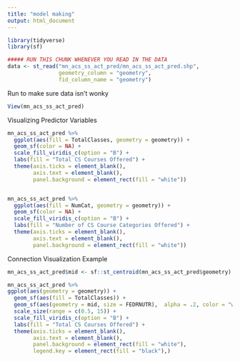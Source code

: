 ```yaml
---
title: "model making"
output: html_document
---
```


```r
library(tidyverse)
library(sf)
```
```r
##### RUN THIS CHUNK WHENEVER YOU READ IN THE DATA
data <- st_read("mn_acs_ss_act_pred/mn_acs_ss_act_pred.shp",
                geometry_column = "geometry",
                fid_column_name = "geometry")
```
Run to make sure data isn't wonky
```r
View(mn_acs_ss_act_pred)
```



Visualizing Predictor Variables
```r
mn_acs_ss_act_pred %>%
  ggplot(aes(fill = TotalClasses, geometry = geometry)) + 
  geom_sf(color = NA) + 
  scale_fill_viridis_c(option = "B") +
  labs(fill = "Total CS Courses Offered") +
  theme(axis.ticks = element_blank(),
        axis.text = element_blank(),
        panel.background = element_rect(fill = "white"))


mn_acs_ss_act_pred %>%
  ggplot(aes(fill = NumCat, geometry = geometry)) + 
  geom_sf(color = NA) + 
  scale_fill_viridis_c(option = "B") +
  labs(fill = "Number of CS Course Categories Offered") +
  theme(axis.ticks = element_blank(),
        axis.text = element_blank(),
        panel.background = element_rect(fill = "white"))
```

Connection Visualization Example
```r
mn_acs_ss_act_pred$mid <- sf::st_centroid(mn_acs_ss_act_pred$geometry)

mn_acs_ss_act_pred %>% 
ggplot(aes(geometry = geometry)) +
  geom_sf(aes(fill = TotalClasses)) +
  geom_sf(aes(geometry = mid, size = FEDRNUTR),  alpha = .2, color = "white", show.legend = "point") +
  scale_size(range = c(0.5, 15)) +
  scale_fill_viridis_c(option = "B") +
  labs(fill = "Total CS Courses Offered") +
  theme(axis.ticks = element_blank(),
        axis.text = element_blank(),
        panel.background = element_rect(fill = "white"),
        legend.key = element_rect(fill = "black"),)
```
